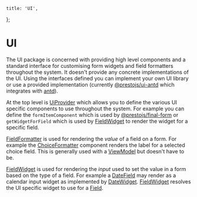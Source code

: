     title: 'UI',
};

# UI

The UI package is concerned with providing high level components and a standard interface for customising form widgets
and field formatters throughout the system. It doesn't provide any concrete implementations of the UI. Using the interfaces
defined you can implement your own UI library or use a provided implementation (currently [@prestojs/ui-antd](/docs/ui-antd/) which
integrates with [antd](https://ant.design)).

At the top level is [UiProvider](doc:UiProvider) which allows you to define the various UI specific components to use throughout
the system. For example you can define the `formItemComponent` which is used by [@prestojs/final-form](/docs/final-form)
or `getWidgetForField` which is used by [FieldWidget](doc:FieldWidget) to render the widget for a specific field.

[FieldFormatter](doc:FieldFormatter) is used for rendering the _value_ of a field on a form. For example the [ChoiceFormatter](doc:ChoiceFormatter)
component renders the label for a selected choice field. This is generally used with a [ViewModel](doc:viewModelFactory) but
doesn't have to be.

[FieldWidget](doc:FieldWidget) is used for rendering the _input_ used to set the value in a form based on the type of a field.
For example a [DateField](doc:DateField) may render as a calendar input widget as implemented by [DateWidget](doc:DateWidget).
[FieldWidget](doc:FieldWidget) resolves the UI specific widget to use for a [Field](doc:Field).
